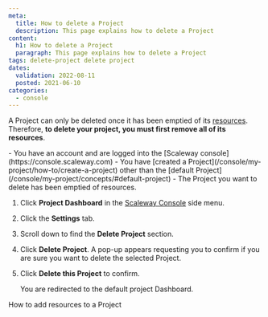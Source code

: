 ```yaml
---
meta:
  title: How to delete a Project
  description: This page explains how to delete a Project
content:
  h1: How to delete a Project
  paragraph: This page explains how to delete a Project
tags: delete-project delete project 
dates:
  validation: 2022-08-11
  posted: 2021-06-10
categories:
  - console
---
```


A Project can only be deleted once it has been emptied of its [resources](/console/my-project/concepts/#resources). Therefore, **to delete your project, you must first remove all of its resources**.

<Macro id="iam-requirements" />
 
<Message type="requirement">
  - You have an account and are logged into the [Scaleway console](https://console.scaleway.com)
  - You have [created a Project](/console/my-project/how-to/create-a-project) other than the [default Project](/console/my-project/concepts/#default-project)
  - The Project you want to delete has been emptied of resources.
</Message>

1. Click **Project Dashboard** in the [Scaleway Console](https://console.scaleway.com) side menu. 
2. Click the **Settings** tab.
3. Scroll down to find the **Delete Project** section.
    <Lightbox src="scaleway-delete-project.webp" alt="" />
4. Click **Delete Project**. A pop-up appears requesting you to confirm if you are sure you want to delete the selected Project. 
    <Lightbox src="scaleway-delete-pop-up.webp" alt="" />
5. Click **Delete this Project** to confirm. 

    You are redirected to the default project Dashboard.



<Navigation title="See Also">
  <PreviousButton to="/console/my-project/how-to/add-resources-project/">How to add resources to a Project</PreviousButton>
</Navigation>
